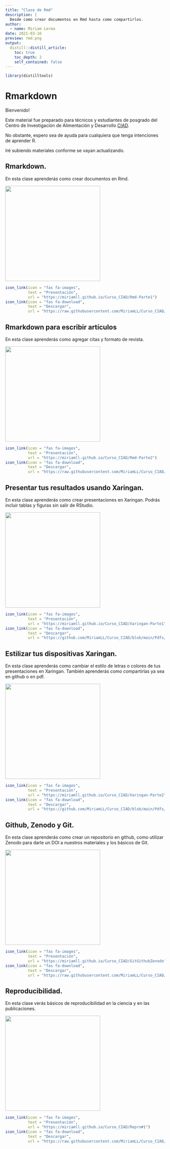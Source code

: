 ```yaml
---
title: "Clase de Rmd"
description: |
  Desde como crear documentos en Rmd hasta como compartirlos. 
author:
  - name: Miriam Lerma
date: 2021-03-16
preview: rmd.png
output:
  distill::distill_article:
    toc: true
    toc_depth: 2
    self_contained: false
---
```


```r
library(distilltools)
```

# Rmarkdown

Bienvenido!  

Este material fue preparado para técnicos y estudiantes de posgrado del Centro de Investigación de Alimentación y Desarrollo [CIAD](https://www.ciad.mx/).

No obstante, espero sea de ayuda para cualquiera que tenga intenciones de aprender R.

Iré subiendo materiales conforme se vayan actualizando.

## Rmarkdown.

En esta clase aprenderás como crear documentos en Rmd. <br>

<html>
<body>
   <left>
      <a href="https://miriamll.github.io/Curso_CIAD/Rmd-Parte1"><img src="https://raw.githubusercontent.com/MiriamLL/Curso_CIAD/main/Figuras/Clase09.png" style="width:300px"></a>
   </left>
</body>
</html>

```r
icon_link(icon = "fas fa-images",
          text = "Presentación",
          url = "https://miriamll.github.io/Curso_CIAD/Rmd-Parte1")
icon_link(icon = "fas fa-download",
          text = "Descargar",
          url = "https://raw.githubusercontent.com/MiriamLL/Curso_CIAD/main/Pdfs/Rmd-Parte1.pdf")
```


## Rmarkdown para escribir artículos

En esta clase aprenderás como agregar citas y formato de revista. <br>

<html>
<body>
   <left>
      <a href="https://miriamll.github.io/Curso_CIAD/Rmd-Parte2"><img src="https://raw.githubusercontent.com/MiriamLL/Curso_CIAD/main/Figuras/Clase10.png" style="width:300px"></a>
   </left>
</body>
</html>

```r
icon_link(icon = "fas fa-images",
          text = "Presentación",
          url = "https://miriamll.github.io/Curso_CIAD/Rmd-Parte2")
icon_link(icon = "fas fa-download",
          text = "Descargar",
          url = "https://raw.githubusercontent.com/MiriamLL/Curso_CIAD/main/Pdfs/Rmd-Parte2.pdf")
```

## Presentar tus resultados usando Xaringan.

En esta clase aprenderás como crear presentaciones en Xaringan. 
Podrás incluir tablas y figuras sin salir de RStudio. <br>

<html>
<body>
   <left>
      <a href="https://miriamll.github.io/Curso_CIAD/Xaringan-Parte1"><img src="https://raw.githubusercontent.com/MiriamLL/Curso_CIAD/main/Figuras/Clase11.png" style="width:300px"></a>
   </left>
</body>
</html>


```r
icon_link(icon = "fas fa-images",
          text = "Presentación",
          url = "https://miriamll.github.io/Curso_CIAD/Xaringan-Parte1")
icon_link(icon = "fas fa-download",
          text = "Descargar",
          url = "https://github.com/MiriamLL/Curso_CIAD/blob/main/Pdfs/Xaringan-Parte1.pdf")
```


## Estilizar tus dispositivas Xaringan.

En esta clase aprenderás como cambiar el estilo de letras o colores de tus presentaciones en Xaringan. También aprenderás como compartirlas ya sea en github o en pdf. <br>

<html>
<body>
   <left>
      <a href="https://miriamll.github.io/Curso_CIAD/Xaringan-Parte2"><img src="https://raw.githubusercontent.com/MiriamLL/Curso_CIAD/main/Figuras/Clase11Xaringan.png" style="width:300px"></a>
   </left>
</body>
</html>

```r
icon_link(icon = "fas fa-images",
          text = "Presentación",
          url = "https://miriamll.github.io/Curso_CIAD/Xaringan-Parte2")
icon_link(icon = "fas fa-download",
          text = "Descargar",
          url = "https://github.com/MiriamLL/Curso_CIAD/blob/main/Pdfs/Xaringan-Parte2.pdf")
```


## Github, Zenodo y Git.

En esta clase aprenderás como crear un repositorio en github, como utilizar Zenodo para darle un DOI a nuestros materiales y los básicos de Git. <br>

<html>
<body>
   <left>
      <a href="https://miriamll.github.io/Curso_CIAD/GitGithubZenodo"><img src="https://raw.githubusercontent.com/MiriamLL/Curso_CIAD/main/Figuras/Clase12.png" style="width:300px"></a>
   </left>
</body>
</html>

```r
icon_link(icon = "fas fa-images",
          text = "Presentación",
          url = "https://miriamll.github.io/Curso_CIAD/GitGithubZenodo")
icon_link(icon = "fas fa-download",
          text = "Descargar",
          url = "https://raw.githubusercontent.com/MiriamLL/Curso_CIAD/main/Pdfs/GitGithubZenodo.pdf")
```



## Reproducibilidad.

En esta clase verás básicos de reproducibilidad en la ciencia y en las publicaciones. <br>

<html>
<body>
   <left>
      <a href="https://miriamll.github.io/Curso_CIAD/Repro#1"><img src="https://raw.githubusercontent.com/MiriamLL/Curso_CIAD/main/Figuras/Clase13.png" style="width:300px"></a>
   </left>
</body>
</html>

```r
icon_link(icon = "fas fa-images",
          text = "Presentación",
          url = "https://miriamll.github.io/Curso_CIAD/Repro#1")
icon_link(icon = "fas fa-download",
          text = "Descargar",
          url = "https://raw.githubusercontent.com/MiriamLL/Curso_CIAD/main/Pdfs/Repro.pdf")
```



